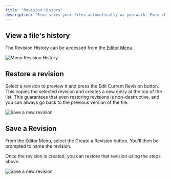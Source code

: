 ```yaml
---
title: "Revision History"
description: "Rive saves your files automatically as you work. Even if multiple people are working on the same file at the same time, Rive tracks all changes and stores them in the Revision History. Note that this feature is only available in the Voyager plan."
---
```


## View a file's history

The Revision History can be accessed from the [Editor Menu](/editor/interface-overview/toolbar).

![Menu Revision History](/images/editor/fundamentals/revision-history-menu.gif)

## Restore a revision

Select a revision to preview it and press the Edit Current Revision button. This copies the selected revision and creates a new entry at the top of the list. This guarantees that even restoring revisions is non-destructive, and you can always go back to the previous version of the file.

![Save a new revision](/images/editor/fundamentals/revision-history-restore.gif)

## Save a Revision

From the Editor Menu, select the Create a Revision button. You'll then be prompted to name the revision.

Once the revision is created, you can restore that revision using the steps above.

![Save a new revision](/images/editor/fundamentals/revision-history-save.gif)